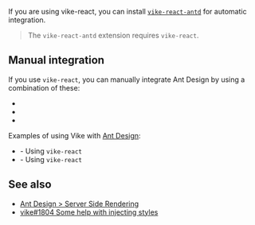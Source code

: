 
<CommunityNote url="https://ant.design" />

If you are using <Link href="/vike-react">vike-react</Link>, you can install [`vike-react-antd`](https://github.com/vikejs/vike-react/tree/main/packages/vike-react-antd#readme) for automatic integration.

> The `vike-react-antd` extension requires <Link href="/vike-react">`vike-react`</Link>.

## Manual integration

If you use <Link href="/vike-react">`vike-react`</Link>, you can manually integrate Ant Design by using a combination of these:
- <Link href="/onBeforeRenderHtml" doNotInferSectionTitle />
- <Link href="/Wrapper" doNotInferSectionTitle />
- <Link href="/onAfterRenderHtml" doNotInferSectionTitle />

Examples of using Vike with [Ant Design](https://ant.design):
 - <Example timestamp="2024.11" repo="phonzammi/vike-react-antd-example" /> - Using <Link href="/vike-react">`vike-react`</Link>
 - <Example timestamp="2024.08" repo="lewis-fidlers/vike-react-antd" /> - Using <Link href="/vike-react">`vike-react`</Link>

## See also

- [Ant Design > Server Side Rendering](https://ant.design/docs/react/server-side-rendering)
- [vike#1804 Some help with injecting styles](https://github.com/vikejs/vike/discussions/1804)
